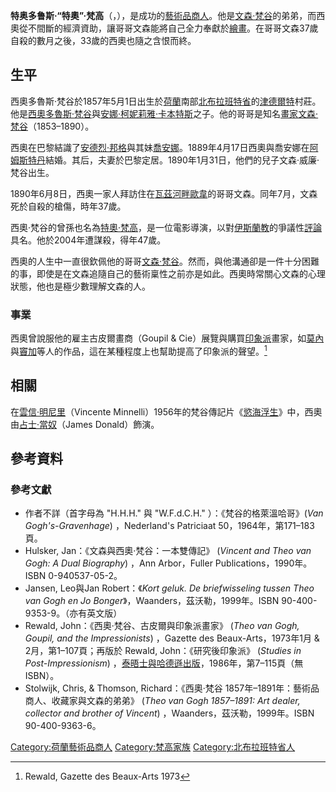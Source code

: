 {{noteTA
|T=zh:特奧·梵谷 (商人);zh-hans:特奥·梵高 (商人);zh-hk:西奧·梵高 (商人);zh-tw:西奧·梵谷 (商人);
|1=zh-hans:梵高;zh-hk:梵高;zh-tw:梵谷;
|2=zh-cn:文森特; zh-tw:文森; 
|3=zh:特奧;zh-hans:特奥;zh-hk:西奧;zh-tw:西奧;
|4=zh-hans:特奥多鲁斯;zh-hant:西奧多魯斯;
|5=zh-hans:文生·明里尼;zh-hant:雲信·明尼里;
|6=zh-tw:梵谷傳; zh-hk:慾海浮生; zh-cn:梵高传;
|G1=Show
}}
{{Infobox Person
|name        = 西奧·梵谷
|image       = Theo van Gogh (1888).jpg 
|caption     = 西奧·梵谷於1883年
|birth_name  = Theodorus van Gogh
|birth_date  = 1857年5月1日
|birth_place = {{NLD}}[[津德爾特|津德爾特]]
|death_date  = {{Death date and age|1891|1|25|1857|5|1|df=yes}}
|death_place = {{NLD}}[[烏特勒支|烏特勒支]]
|known_for   = 與其兄[[文森·梵谷|文森·梵谷]]的書信往來
|occupation  = [[藝術品商人|藝術品商人]]
|nationality = {{NLD}}
}}
'''特奥多鲁斯·“特奧”·梵高'''（{{lang-nl|'''Theodorus "Theo" van Gogh'''}}，{{bd|1857年|5月1日|1891年|1月25日|catIdx=G}}），是成功的[[藝術品商人|藝術品商人]]。他是[[文森·梵谷|文森·梵谷]]的弟弟，而西奧從不間斷的經濟資助，讓哥哥文森能將自己全力奉獻於[[繪畫|繪畫]]。在哥哥文森37歲自殺的數月之後，33歲的西奧也隨之含恨而終。

== 生平 ==
西奧多魯斯·梵谷於1857年5月1日出生於[[荷蘭|荷蘭]]南部[[北布拉班特省|北布拉班特省]]的[[津德爾特|津德爾特]]村莊。他是[[西奧多魯斯·梵谷|西奧多魯斯·梵谷]]與[[安娜·柯妮莉雅·卡本特斯|安娜·柯妮莉雅·卡本特斯]]之子。他的哥哥是知名[[畫家|畫家]][[文森·梵谷|文森·梵谷]]（1853–1890）。

西奧在巴黎結識了[[安德烈·邦格|安德烈·邦格]]與其妹[[喬安娜·梵谷-邦格|喬安娜]]。1889年4月17日西奧與喬安娜在[[阿姆斯特丹|阿姆斯特丹]]結婚。其后，夫妻於巴黎定居。1890年1月31日，他們的兒子文森·威廉·梵谷出生。

1890年6月8日，西奧一家人拜訪住在[[瓦茲河畔歐韋|瓦茲河畔歐韋]]的哥哥文森。同年7月，文森死於自殺的槍傷，時年37歲。

西奧·梵谷的曾孫也名為[[特奥·梵高_(电影导演)|特奧·梵高]]，是一位電影導演，以對[[伊斯蘭教|伊斯蘭教]]的爭議性[[評論家|評論]]具名。他於2004年遭謀殺，得年47歲。

西奧的人生中一直很欽佩他的哥哥[[文森·梵谷|文森·梵谷]]。然而，與他溝通卻是一件十分困難的事，即使是在文森追隨自己的藝術稟性之前亦是如此。西奧時常關心文森的心理狀態，他也是極少數理解文森的人。
{{clearleft}}
=== 事業 ===
西奧曾說服他的雇主古皮爾畫商（Goupil & Cie）展覽與購買[[印象派|印象派]]畫家，如[[莫內|莫內]]與[[竇加|竇加]]等人的作品，這在某種程度上也幫助提高了印象派的聲望。<ref>Rewald, Gazette des Beaux-Arts 1973</ref>
{{clearright}}

==相關==
在[[雲信·明尼里|雲信·明尼里]]（Vincente Minnelli）1956年的梵谷傳記片《[[慾海浮生|慾海浮生]]》中，西奧由[[占士·當奴|占士·當奴]]（James Donald）飾演。

== 參考資料 ==
{{commonscat|Theo van Gogh (art dealer)}}
{{reflist}}

=== 參考文獻 ===

*作者不詳（首字母為 "H.H.H." 與 "W.F.d.C.H." ）：《梵谷的格萊溫哈哥》(''Van Gogh's-Gravenhage'') ，Nederland's Patriciaat 50，1964年，第171–183頁。
*Hulsker, Jan：《文森與西奧·梵谷：一本雙傳記》 (''Vincent and Theo van Gogh: A Dual Biography'') ，Ann Arbor，Fuller Publications，1990年。ISBN 0-940537-05-2。
*Jansen, Leo與Jan Robert：《''Kort geluk. De briefwisseling tussen Theo van Gogh en Jo Bonger''》，Waanders，茲沃勒，1999年。ISBN 90-400-9353-9。（亦有英文版）
*Rewald, John：《西奧·梵谷、古皮爾與印象派畫家》 (''Theo van Gogh, Goupil, and the Impressionists'') ，Gazette des Beaux-Arts，1973年1月 & 2月，第1–107頁；再版於 Rewald, John：《研究後印象派》 (''Studies in Post-Impressionism'') ，[[泰晤士與哈德遜|泰晤士與哈德遜出版]]，1986年，第7–115頁（無ISBN）。
*Stolwijk, Chris, & Thomson, Richard：《西奧·梵谷 1857年–1891年：藝術品商人、收藏家與文森的弟弟》 (''Theo van Gogh 1857–1891: Art dealer, collector and brother of Vincent'') ，Waanders，茲沃勒，1999年。ISBN 90-400-9363-6。
{{梵高}}
{{Authority control}}
{{DEFAULTSORT:Gogh, Theo van}}
[[Category:荷蘭藝術品商人|Category:荷蘭藝術品商人]]
[[Category:梵高家族|Category:梵高家族]]
[[Category:北布拉班特省人|Category:北布拉班特省人]]